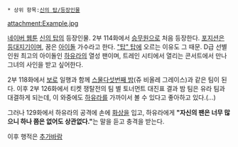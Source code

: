  * 상위 항목:[[신의 탑/등장인물]]

attachment:Example.jpg
 
[[네이버 웹툰]] [[신의 탑]]의 등장인물. 2부 114화에서 [[승무원]]으로 처음 등장한다. [[포지션]]은 [[신의 탑/포지션#s-2.3|등대지기]]이며, 꿈은 [[아이돌]] 가수라고 한다. [["탑" 탑]]에 오르는 이유도 그 때문. D급 선별인원 최고의 아이돌인 [[하유라]]의 열성 팬이며, 트레인 시티에서 열리는 콘서트에서 만나 그녀의 사인을 받고 싶어한다.
 
2부 118화에서 [[보로]] 일행과 함께 [[스물다섯번째 밤]](쥬 비올레 그레이스)과 같은 팀이 된다. 이후 2부 126화에서 티켓 쟁탈전의 팀 별 토너먼트 대진표 결과 밤 팀은 유라 팀과 대결하게 되는데, 이 와중에도 [[하유라]]를 가까이서 볼 수 있다고 좋아하고 있다.(...)

그러나 129화에서 하유라의 공격에 손에 [[화상]]을 입고, 하유라에게 '''"자신의 팬은 너무 많으니 하나 쯤은 없어도 상관없다."'''는 말을 듣고 충격을 받는다.
 
이후 행적은 [[추가바람]]
